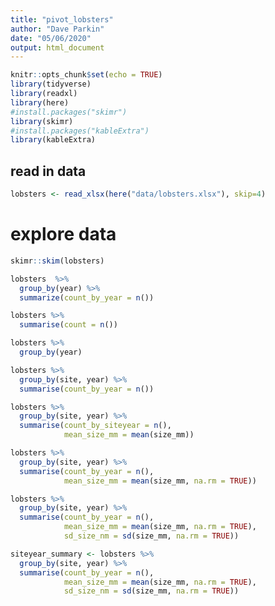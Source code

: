 ```yaml
---
title: "pivot_lobsters"
author: "Dave Parkin"
date: "05/06/2020"
output: html_document
---
```


```r
knitr::opts_chunk$set(echo = TRUE)
library(tidyverse)
library(readxl)
library(here)
#install.packages("skimr")
library(skimr)
#install.packages("kableExtra")
library(kableExtra)
```

## read in data
```r
lobsters <- read_xlsx(here("data/lobsters.xlsx"), skip=4)
```

# explore data
```r
skimr::skim(lobsters)
```
```r
lobsters  %>%
  group_by(year) %>%
  summarize(count_by_year = n())
```

```r
lobsters %>%
  summarise(count = n())
```

```r
lobsters %>%
  group_by(year)
```

```r
lobsters %>%
  group_by(site, year) %>%
  summarise(count_by_year = n())
```

```r
lobsters %>%
  group_by(site, year) %>%
  summarise(count_by_siteyear = n(),
            mean_size_mm = mean(size_mm))
```

```r
lobsters %>%
  group_by(site, year) %>%
  summarise(count_by_year = n(),
            mean_size_mm = mean(size_mm, na.rm = TRUE))
```

```r
lobsters %>%
  group_by(site, year) %>%
  summarise(count_by_year = n(),
            mean_size_mm = mean(size_mm, na.rm = TRUE),
            sd_size_nm = sd(size_mm, na.rm = TRUE))
```

```r
siteyear_summary <- lobsters %>%
  group_by(site, year) %>%
  summarise(count_by_year = n(),
            mean_size_mm = mean(size_mm, na.rm = TRUE),
            sd_size_nm = sd(size_mm, na.rm = TRUE))
```
